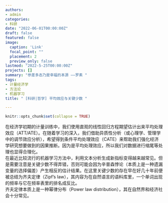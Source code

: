 ```yaml
---
authors:
- admin
categories:
- 科研
date: "2022-06-01T00:00:00Z"
draft: false
featured: false
image:
  caption: 'Link'
  focal_point: ""
  placement: 2
  preview_only: false
lastmod: "2022-5-25T00:00:00Z"
projects: []
summary: "参差多态乃是幸福的本源 ——罗素 "
tags:
- 计量经济学
- 方法论
- 机器学习
title: " [科研|哲学] 平均效应与关键少数 "

---
```


```r
knitr::opts_chunk$set(collapse = TRUE)
```

  在经济学初期的计量训练中，我们使用直观的线性回归方程期望估计出来平均处理效应（ATT/ATE）。在随着学习的深入，我们借助异质性分析（或心理学、管理学中的调节效应分析），希望得到条件平均处理效应（CATE）来帮助我们强化经济学研究想要做到的因果推断。因为是平均处理效应，所以我们对数据进行缩尾等处理也显得合理化。<br>
  在最近比较流行的机器学习方法中，利用文本分析生成新指标变得越来越常见。但是需要注意是关键少数不得弄错，否则可能会因为辛普森悖论（本质上是一种遗漏变量的选择偏差）产生相反的估计结果。在这里关键少数的存在早在好几十年前便被总结为齐夫定律（Zipf's law），其内容为在自然语言的语料库里，一个单词出现的频率与它在频率表里的排名成反比。<br>
  齐夫定律本质上是一种幂律分布（Power law distribution），其在自然界和经济社会十分常见。<br>
  
  
  
